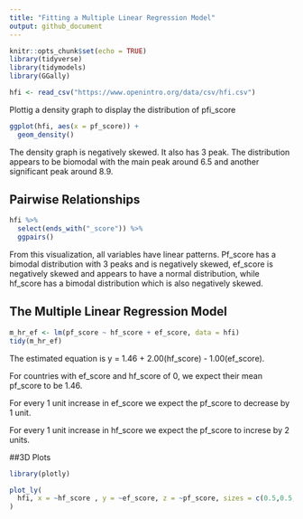 ```yaml
---
title: "Fitting a Multiple Linear Regression Model"
output: github_document
---
```


```r
knitr::opts_chunk$set(echo = TRUE)
library(tidyverse)
library(tidymodels)
library(GGally)
```

```r
hfi <- read_csv("https://www.openintro.org/data/csv/hfi.csv")
```

Plottig a density graph to display the distribution of pfi_score

```r
ggplot(hfi, aes(x = pf_score)) +
  geom_density()
```

The density graph is negatively skewed. It also has 3 peak. The distribution appears to be biomodal with the main peak around 6.5 and another significant peak around 8.9. 

## Pairwise Relationships

```r
hfi %>%
  select(ends_with("_score")) %>%
  ggpairs()
```

From this visualization, all variables have linear patterns. Pf_score has a bimodal distribution with 3 peaks and is negatively skewed, ef_score is negatively skewed and appears to have a normal distribution, while hf_score has a bimodal distribution which is also negatively skewed.

## The Multiple Linear Regression Model

```r
m_hr_ef <- lm(pf_score ~ hf_score + ef_score, data = hfi)
tidy(m_hr_ef)
```

The estimated equation is y = 1.46 + 2.00(hf_score) - 1.00(ef_score).

For countries with ef_score and hf_score of 0, we expect their mean pf_score to be 1.46. 

For every 1 unit increase in ef_score we expect the pf_score to decrease by 1 unit.

For every 1 unit increase in hf_score we expect the pf_score to increse by 2 units.

##3D Plots

```r
library(plotly)

plot_ly(
  hfi, x = ~hf_score , y = ~ef_score, z = ~pf_score, sizes = c(0.5,0.5,0.5)
)

```

